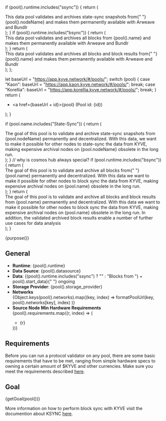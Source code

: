   if (pool().runtime.includes("ssync")) {
    return (
      <div>
        This data pool validates and archives state-sync snapshots from{" "}
        {pool().nodeName} and makes them permanently available with Arweave and
        Bundlr
      </div>
    );
  }
  if (pool().runtime.includes("bsync")) {
    return (
      <div>
        This data pool validates and archives all blocks from {pool().name} and
        makes them permanently available with Arweave and Bundlr
      </div>
    );
  }
  return (
    <div>
      This data pool validates and archives all blocks and block results from{" "}
      {pool().name} and makes them permanently available with Arweave and Bundlr
    </div>
  );
};

  let baseUrl = "https://app.kyve.network/#/pools/";
  switch (pool) {
    case "Kaon":
      baseUrl = "https://app.kaon.kyve.network/#/pools/";
      break;
    case "Korellia":
      baseUrl = "https://app.korellia.kyve.network/#/pools/";
      break;
  }
  return (
    <ul key={index}>
      <li>
        <a href={baseUrl + id}>{pool}</a> (Pool id: {id})
      </li>
    </ul>
  );
}

  if (pool.name.includes("State-Sync")) {
    return (
      <div>
        The goal of this pool is to validate and archive state-sync snapshots
        from {pool.nodeName} permanently and decentralized. With this data, we
        want to make it possible for other nodes to state-sync the data from
        KYVE, making expensive archival nodes on {pool.nodeName} obsolete in the
        long run.
      </div>
    );
  }
  // why is cosmos hub always special?
  if (pool.runtime.includes("bsync")) {
    return (
      <div>
        The goal of this pool is to validate and archive all blocks from{" "}
        {pool.name} permanently and decentralized. With this data we want to
        make it possible for other nodes to block sync the data from KYVE,
        making expensive archival nodes on {pool.name} obsolete in the long run.
      </div>
    );
  }
  return (
    <div>
      The goal of this pool is to validate and archive all blocks and block
      results from {pool.name} permanently and decentralized. With this data we
      want to make it possible for other nodes to block sync the data from KYVE,
      making expensive archival nodes on {pool.name} obsolete in the long run.
      In addition, the validated archived block results enable a number of
      further use cases for data analysis
    </div>
  );
}

<div>{purpose()}</div>

## General

- **Runtime**:
  <span> {pool().runtime}</span>
- **Data Source**:
  <span> {pool().datasource}</span>
- **Data**: <span>
  {(pool().runtime.includes("ssync") ? "" : "Blocks from ") +
  pool().start_data}{" "}
  ongoing</span>
- **Storage Provider**:
  <span> {pool().storage_provider}</span>
- **Networks**
  <div>
    {Object.keys(pool().networks).map((key, index) =>
      formatPoolUrl(key, pool().networks[key], index)
    )}
  </div>
- **Source Node Min Hardware Requirements**
  <div>
    {pool().requirements.map((r, index) => (
      <ul key={index}>
        <li>{r}</li>
      </ul>
    ))}
  </div>

## Requirements

Before you can run a protocol validator on any pool, there are some basic requirements that have to be met, ranging from simple hardware specs to owning a certain amount of $KYVE and other currencies.
Make sure you meet the requirements described [here](/validators/protocol_nodes/requirements).

## Goal

<div>{getGoal(pool())}</div>

More information on how to perform block sync with KYVE visit the documention about
KSYNC [here](/validators/ksync).

